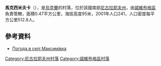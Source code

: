 {{coord|47|37|52|N|32|40|5|E|scale:100000|display=title}}

'''馬克西米夫卡'''（{{lang-uk|Максимівка}}），是[[烏克蘭|烏克蘭]]的村落，位於該國南部[[尼古拉耶夫州|尼古拉耶夫州]]，由[[諾維布格區|諾維布格區]]負責管轄，面積0.47平方公里，海拔高度95米，2001年人口241，人口密度每平方公里512.8人。

==參考資料==
* [http://weather.in.ua/ua/nikolaevskaja/14440 Погода в селі Максимівка] {{Wayback|url=http://weather.in.ua/ua/nikolaevskaja/14440 |date=20160606233044 }}

[[Category:尼古拉耶夫州村落|Category:尼古拉耶夫州村落]]
[[Category:諾維布格區村落|Category:諾維布格區村落]]


{{Mykolaiv-geo-stub}}